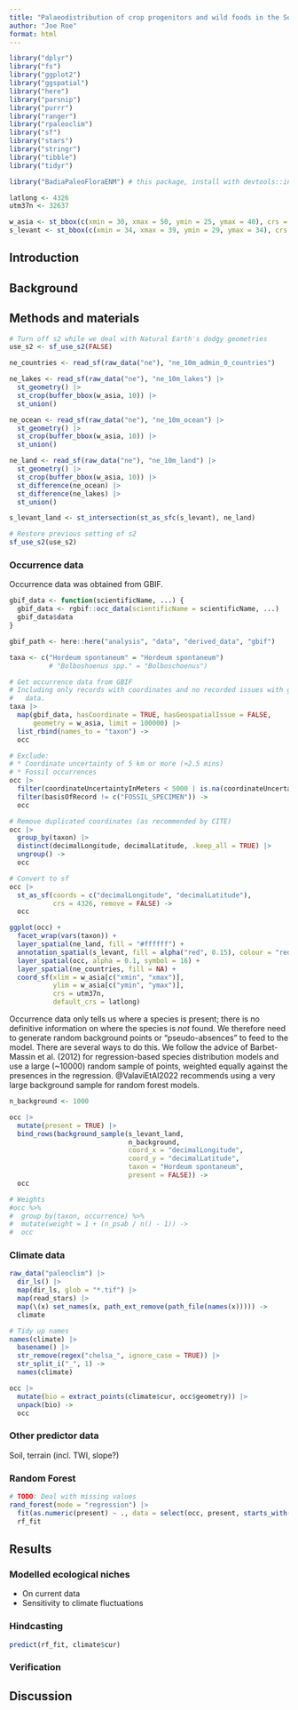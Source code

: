 ```yaml
---
title: "Palaeodistribution of crop progenitors and wild foods in the Southern Levant"
author: "Joe Roe"
format: html
---
```


```r
library("dplyr")
library("fs")
library("ggplot2")
library("ggspatial")
library("here")
library("parsnip")
library("purrr")
library("ranger")
library("rpaleoclim")
library("sf")
library("stars")
library("stringr")
library("tibble")
library("tidyr")

library("BadiaPaleoFloraENM") # this package, install with devtools::install()
```

```r
latlong <- 4326
utm37n <- 32637

w_asia <- st_bbox(c(xmin = 30, xmax = 50, ymin = 25, ymax = 40), crs = 4326)
s_levant <- st_bbox(c(xmin = 34, xmax = 39, ymin = 29, ymax = 34), crs = 4326)
```

## Introduction

## Background

## Methods and materials

```r
# Turn off s2 while we deal with Natural Earth's dodgy geometries
use_s2 <- sf_use_s2(FALSE)

ne_countries <- read_sf(raw_data("ne"), "ne_10m_admin_0_countries")

ne_lakes <- read_sf(raw_data("ne"), "ne_10m_lakes") |> 
  st_geometry() |>
  st_crop(buffer_bbox(w_asia, 10)) |>
  st_union()

ne_ocean <- read_sf(raw_data("ne"), "ne_10m_ocean") |>
  st_geometry() |>
  st_crop(buffer_bbox(w_asia, 10)) |>
  st_union()

ne_land <- read_sf(raw_data("ne"), "ne_10m_land") |> 
  st_geometry() |>
  st_crop(buffer_bbox(w_asia, 10)) |>
  st_difference(ne_ocean) |>
  st_difference(ne_lakes) |>
  st_union()

s_levant_land <- st_intersection(st_as_sfc(s_levant), ne_land)

# Restore previous setting of s2
sf_use_s2(use_s2)
```

### Occurrence data

Occurrence data was obtained from GBIF.

```r
gbif_data <- function(scientificName, ...) {
  gbif_data <- rgbif::occ_data(scientificName = scientificName, ...)
  gbif_data$data
}

gbif_path <- here::here("analysis", "data", "derived_data", "gbif")

taxa <- c("Hordeum spontaneum" = "Hordeum spontaneum")
          # "Bolboshoenus spp." = "Bolboschoenus")

# Get occurrence data from GBIF
# Including only records with coordinates and no recorded issues with geospatial
#   data.
taxa |>
  map(gbif_data, hasCoordinate = TRUE, hasGeospatialIssue = FALSE, 
      geometry = w_asia, limit = 100000) |>
  list_rbind(names_to = "taxon") ->
  occ

# Exclude:
# * Coordinate uncertainty of 5 km or more (≈2.5 mins)
# * Fossil occurrences
occ |>
  filter(coordinateUncertaintyInMeters < 5000 | is.na(coordinateUncertaintyInMeters)) |>
  filter(basisOfRecord != c("FOSSIL_SPECIMEN")) ->
  occ

# Remove duplicated coordinates (as recommended by CITE)
occ |>
  group_by(taxon) |>
  distinct(decimalLongitude, decimalLatitude, .keep_all = TRUE) |>
  ungroup() ->
  occ

# Convert to sf
occ |>
  st_as_sf(coords = c("decimalLongitude", "decimalLatitude"), 
           crs = 4326, remove = FALSE) ->
  occ
```

```r
ggplot(occ) + 
  facet_wrap(vars(taxon)) +
  layer_spatial(ne_land, fill = "#ffffff") +
  annotation_spatial(s_levant, fill = alpha("red", 0.15), colour = "red") +
  layer_spatial(occ, alpha = 0.1, symbol = 16) +
  layer_spatial(ne_countries, fill = NA) +
  coord_sf(xlim = w_asia[c("xmin", "xmax")], 
           ylim = w_asia[c("ymin", "ymax")],
           crs = utm37n,
           default_crs = latlong)
```

<!-- TODO: following @ValaviEtAl2022, more accurate to call pseudo-absences
  "background samples" -->
Occurrence data only tells us where a species is present;
there is no definitive information on where the species is *not* found.
We therefore need to generate random background points or "pseudo-absences" to feed to the model.
There are several ways to do this. 
We follow the advice of Barbet-Massin et al. (2012) for regression-based species distribution models and use a large (~10000) random sample of points, weighted equally against the presences in the regression.
@ValaviEtAl2022 recommends using a very large background sample for random forest models.

```r
n_background <- 1000

occ |>
  mutate(present = TRUE) |>
  bind_rows(background_sample(s_levant_land, 
                              n_background,
                              coord_x = "decimalLongitude",
                              coord_y = "decimalLatitude", 
                              taxon = "Hordeum spontaneum", 
                              present = FALSE)) ->
  occ

# Weights
#occ %>% 
#  group_by(taxon, occurrence) %>% 
#  mutate(weight = 1 + (n_psab / n() - 1)) ->
#  occ
```

### Climate data

```r
raw_data("paleoclim") |>
  dir_ls() |>
  map(dir_ls, glob = "*.tif") |>
  map(read_stars) |>
  map(\(x) set_names(x, path_ext_remove(path_file(names(x))))) ->
  climate

# Tidy up names
names(climate) |>
  basename() |>
  str_remove(regex("chelsa_", ignore_case = TRUE)) |>
  str_split_i("_", 1) ->
  names(climate)
```

```r
occ |>
  mutate(bio = extract_points(climate$cur, occ$geometry)) |>
  unpack(bio) ->
  occ
```


### Other predictor data

Soil, terrain (incl. TWI, slope?)

### Random Forest

```r
# TODO: Deal with missing values
rand_forest(mode = "regression") |>
  fit(as.numeric(present) ~ ., data = select(occ, present, starts_with("bio_"))) ->
  rf_fit
```

## Results

### Modelled ecological niches

* On current data
* Sensitivity to climate fluctuations

### Hindcasting

```r
predict(rf_fit, climate$cur)
```

### Verification

## Discussion
